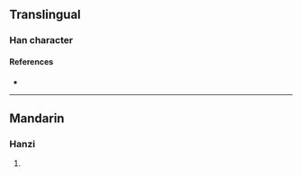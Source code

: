 {{character info/new}}
==Translingual==

===Han character===
{{Han char|rn=86|rad=火|as=07|sn=11|four=|canj=FFG|ids=⿱炎土}}

====References====
* {{Han ref|kx=0672.060|dkj=19061|hdz=32205.130|uh=70FE|ud=28926}}

----

==Mandarin==

===Hanzi===
{{cmn-hanzi|pin=[[chì]] ([[chi4]])|wg=ch'ih<sup>4</sup>}}

# {{defn|lang=cmn|sort=火07}}